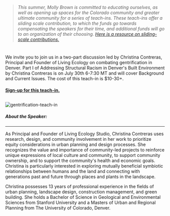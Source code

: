 

<div className={styles["Welcome"]}>


> *This summer, Molly Brown is committed to educating ourselves, as well as opening up spaces for the Colorado community and greater ultimate community for a series of teach-ins. These teach-ins offer a sliding scale contribution, to which the funds go towards compensating the speakers for their time, and additional funds will go to an organization of their choosing. [Here is a resource on sliding-scale contributions.](http://www.wortsandcunning.com/blog/sliding-scale)*


#
We invite you to join us in a two-part discussion led by Christina Contreras, Principal and Founder of Living Ecology on combating gentrification in Denver. Part I of Addressing Structural Racism in Denver's Built Environment by Christina Contreras is on July 30th 6-7:30 MT and will cover Background and Current Issues. The cost of this teach-in is $10-30+.

#### **[Sign-up for this teach-in.](https://docs.google.com/forms/d/e/1FAIpQLSc_kOh8XP5lBsgB1gqCU8Ol2H8mViIYb1eutjr0YIaY6Y2xdg/viewform)**


##
![gentrification-teach-in](../../../GentrificationTeachInPart1.jpeg)

##### About the Speaker:

-------------------

As Principal and Founder of Living Ecology Studio, Christina Contreras uses research, design, and community involvement in her work to prioritize equity considerations in urban planning and design processes. She recognizes the value and importance of community-led projects to reinforce unique expressions of local culture and community, to support community ownership, and to support the community's health and economic goals. Christina is particularly interested in exploring mutually beneficial symbiotic relationships between humans and the land and connecting with generations past and future through places and plants in the landscape.

Christina possesses 13 years of professional experience in the fields of urban planning, landscape design, construction management, and green building. She holds a Bachelor of Science in Geological and Environmental Sciences from Stanford University and a Masters of Urban and Regional Planning from The University of Colorado, Denver.
</div>
